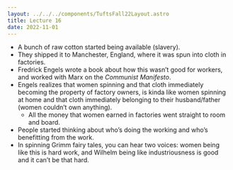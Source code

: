 ```yaml
---
layout: ../../../components/TuftsFall22Layout.astro
title: Lecture 16
date: 2022-11-01
---
```


- A bunch of raw cotton started being available (slavery). 
- They shipped it to Manchester, England, where it was spun into cloth in factories. 
- Fredrick Engels wrote a book about how this wasn’t good for workers, and worked with Marx on the _Communist Manifesto_. 
- Engels realizes that women spinning and that cloth immediately becoming the property of factory owners, is kinda like women spinning at home and that cloth immediately belonging to their husband/father (women couldn’t own anything). 
	- All the money that women earned in factories went straight to room and board. 
- People started thinking about who’s doing the working and who’s benefitting from the work. 
- In spinning Grimm fairy tales, you can hear two voices: women being like this is hard work, and Wilhelm being like industriousness is good and it can’t be that hard. 